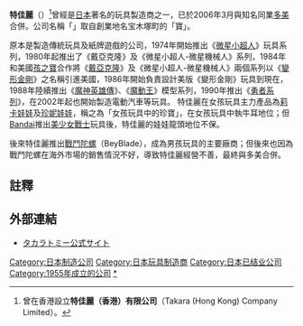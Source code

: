 {{Infobox company
| company_name = 株式會社特佳麗
| company_name_en = Takara Co., Ltd.
| native_name = 株式会社タカラ
| romanized_name = Takara Co., Ltd.
| logo = Takara_logo.svg
| logo_size = 250px
| image = 
| image_caption = 
| foundation = {{start date and age|1955}}
| defunct = {{start date and age|2006|3|1}}
| successor = [[多美_(公司)|特佳麗多美]]
| fate = 與[[多美_(公司)|多美]]合併 
| products = [[玩具|玩具]]、[[卡片遊戲|紙牌遊戲]]
| location_country = {{JPN}} 
}}

'''特佳麗'''（{{jpn|hg=タカラ|rm=Takara}}）<ref>曾在香港設立'''特佳麗（香港）有限公司'''（Takara (Hong Kong) Company Limited）。</ref>曾經是[[日本|日本]]著名的玩具製造商之一，已於2006年3月與知名同業[[多美_(公司)|多美]]合併。公司名稱「{{lang|ja|タカラ}}」取自創業地名宝木塚町的「寶」。

原本是製造傳統玩具及紙牌遊戲的公司，1974年開始推出《[[微星小超人|微星小超人]]》玩具系列，1980年起推出了《戴亞克隆》及《微星小超人-微星機械人》系列，1984年和美國[[孩之寶|孩之寶]]合作將《[[Diaclone|戴亞克隆]]》及《微星小超人-微星機械人》兩個系列以《[[變形金剛|變形金剛]]》之名稱引進美國，1986年開始負責設計美版《變形金剛》玩具到現在，1988年陸續推出《[[魔神英雄傳|魔神英雄傳]]》、《[[魔動王|魔動王]]》模型系列，1990年推出《[[勇者系列|勇者系列]]》，在2002年起也開始製造電動汽車等玩具。
特佳麗在女孩玩具主力產品為[[莉卡娃娃|莉卡娃娃]]及[[珍妮娃娃|珍妮娃娃]]，稱之為「女孩玩具中的珍寶」，在女孩玩具中執牛耳地位；但[[Bandai|Bandai]]推出[[美少女戰士|美少女戰士]]玩具後，特佳麗的娃娃龍頭地位不保。

後來特佳麗推出[[戰鬥陀螺|戰鬥陀螺]]（BeyBlade），成為男孩玩具的主要廠商；但後來也因為戰鬥陀螺在海外市場的銷售情況不好，導致特佳麗經營不善，最終與多美合併。

== 註釋 ==
{{reflist}}

== 外部連結 ==
* [https://www.takaratomy.co.jp/ タカラトミー公式サイト] {{Wayback|url=https://www.takaratomy.co.jp/ |date=20210424193950 }}

{{DEFAULTSORT:Takara}}
[[Category:日本制造公司|Category:日本制造公司]]
[[Category:日本玩具制造商|Category:日本玩具制造商]]
[[Category:日本已结业公司|Category:日本已结业公司]]
[[Category:1955年成立的公司|Category:1955年成立的公司]]
[[Category:多美|*]]